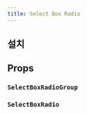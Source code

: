 ```yaml
---
title: Select Box Radio
---
```


<ComponentExample name="select-box-radio-preview" />

## 설치

<Installation name="select-box" />

## Props

### `SelectBoxRadioGroup`

<ReactTypeTable
  path="./registry/ui/select-box.tsx"
  name="SelectBoxRadioGroupProps"
/>

### `SelectBoxRadio`

<ReactTypeTable
  path="./registry/ui/select-box.tsx"
  name="SelectBoxRadioProps"
/>
